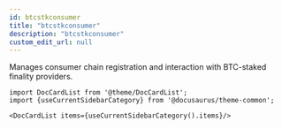 ```yaml
---
id: btcstkconsumer
title: "btcstkconsumer"
description: "btcstkconsumer"
custom_edit_url: null
---
```




Manages consumer chain registration and interaction with BTC-staked finality providers.



```mdx-code-block
import DocCardList from '@theme/DocCardList';
import {useCurrentSidebarCategory} from '@docusaurus/theme-common';

<DocCardList items={useCurrentSidebarCategory().items}/>
```
      